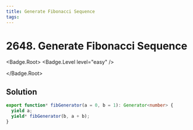 ```yaml
---
title: Generate Fibonacci Sequence
tags:
---
```


# 2648. Generate Fibonacci Sequence

<Badge.Root>
<Badge.Level level="easy" />

</Badge.Root>

## Solution

```typescript filename="solution.ts" copy
export function* fibGenerator(a = 0, b = 1): Generator<number> {
  yield a;
  yield* fibGenerator(b, a + b);
}
```

<ProblemLink
  codingSite="leetcode"
  href="https://leetcode.com/problems/generate-fibonacci-sequence"
  title="Generate Fibonacci Sequence"
/>

